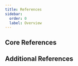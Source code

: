 ```yaml
---
title: References
sidebar:
  order: 0
  label: Overview
---
```



## Core References

<CardGrid>
	<LinkCard title="Tauri Configuration" href="/references/config" />
	<LinkCard title="Command Line Interface (CLI)" href="/references/cli" />
	<LinkCard title="JavaScript API" href="/references/javascript/api" />
	<LinkCard
		title="Rust API (via Docs.rs)"
		href="https://docs.rs/tauri/~2.0.0-beta"
	/>
</CardGrid>

## Additional References

<CardGrid>
	<LinkCard title="Webview Versions" href="/references/webview-versions" />
	<LinkCard
		title="Configuration Files"
		href="/develop/configuration-files/"
	/>
	<LinkCard title="Releases" href="/releases" />
</CardGrid>
